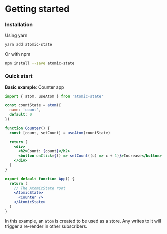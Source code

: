 
# Getting started

### Installation

Using yarn

```bash copy
yarn add atomic-state
```

Or with npm

```bash copy
npm install --save atomic-state
```

### Quick start

**Basic example**: Counter app

```jsx
import { atom, useAtom } from 'atomic-state'

const countState = atom({
  name: 'count',
  default: 0
})

function Counter() {
  const [count, setCount] = useAtom(countState)

  return (
    <div>
      <h2>Count: {count}</h2>
      <button onClick={() => setCount((c) => c + 1)}>Increase</button>
    </div>
  )
}

export default function App() {
  return (
    // The AtomicState root
    <AtomicState>
      <Counter />
    </AtomicState>
  )
}
```

In this example, an `atom` is created to be used as a store. Any writes to it will trigger a re-render in other subscribers.
